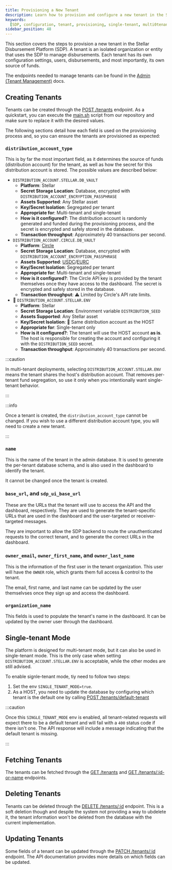 ```yaml
---
title: Provisioning a New Tenant
description: Learn how to provision and configure a new tenant in the Stellar Disbursement Platform.
keywords:
  [SDP, configuration, tenant, provisioning, single-tenant, multi0tenant]
sidebar_position: 48
---
```


This section covers the steps to provision a new tenant in the Stellar Disbursement Platform (SDP). A tenant is an isolated organization or entity that uses the SDP to manage disbursements. Each tenant has its own configuration settings, users, disbursements, and most importantly, its own source of funds.

The endpoints needed to manage tenants can be found in the [Admin (Tenant Management)](../api-reference/admin.tag.mdx) docs.

## Creating Tenants

Tenants can be created through the [POST /tenants](../api-reference/create-tenant.api.mdx) endpoint. As a quickstart, you can execute the [main.sh](https://github.com/stellar/stellar-disbursement-platform-backend/blob/develop/dev/main.sh) script from our repository and make sure to replace it with the desired values.

The following sections detail how each field is used on the provisioning process and, so you can ensure the tenants are provisioned as expected:

### `distribution_account_type`

This is by far the most important field, as it determines the source of funds (distribution account) for the tenant, as well as how the secret for this distribution account is stored. The possible values are described below:

- `DISTRIBUTION_ACCOUNT.STELLAR.DB_VAULT`
  - **Platform**: Stellar
  - **Secret Storage Location**: Database, encrypted with `DISTRIBUTION_ACCOUNT_ENCRYPTION_PASSPHRASE`
  - **Assets Supported**: Any Stellar asset
  - **Key/Secret Isolation**: Segregated per tenant
  - **Appropriate for**: Multi-tenant and single-tenant
  - **How is it configured?**: The distribution account is randomly generated and funded during the provisioning process, and the secret is encrypted and safely stored in the database.
  - **Transaction throughput**: Approximately 40 transactions per second.
- `DISTRIBUTION_ACCOUNT.CIRCLE.DB_VAULT`
  - **Platform**: [Circle]
  - **Secret Storage Location**: Database, encrypted with `DISTRIBUTION_ACCOUNT_ENCRYPTION_PASSPHRASE`
  - **Assets Supported**: [USDC]/[EURC]
  - **Key/Secret Isolation**: Segregated per tenant
  - **Appropriate for**: Multi-tenant and single-tenant
  - **How is it configured?**: The Circle API key is provided by the tenant themselves once they have access to the dashboard. The secret is encrypted and safely stored in the database.
  - **Transaction throughput**: ⚠️ Limited by Circle's API rate limits.
- 🔴 `DISTRIBUTION_ACCOUNT.STELLAR.ENV`
  - **Platform**: Stellar
  - **Secret Storage Location**: Environment variable `DISTRIBUTION_SEED`
  - **Assets Supported**: Any Stellar asset
  - **Key/Secret Isolation**: 🚨 Same distribution account as the HOST
  - **Appropriate for**: Single-tenant only
  - **How is it configured?**: The tenant will use the HOST account **as is**. The host is responsible for creating the account and configuring it with the `DISTRIBUTION_SEED` secret.
  - **Transaction throughput**: Approximately 40 transactions per second.

:::caution

In multi-tenant deployments, selecting `DISTRIBUTION_ACCOUNT.STELLAR.ENV` means the tenant shares the host's distribution account. That removes per-tenant fund segregation, so use it only when you intentionally want single-tenant behavior.

:::

:::info

Once a tenant is created, the `distribution_account_type` cannot be changed. If you wish to use a different distribution account type, you will need to create a new tenant.

:::

### `name`

This is the name of the tenant in the admin database. It is used to generate the per-tenant database schema, and is also used in the dashboard to identify the tenant.

It cannot be changed once the tenant is created.

### `base_url`, and `sdp_ui_base_url`

These are the URLs that the tenant will use to access the API and the dashboard, respectively. They are used to generate the tenant-specific URLs that are used in the dashboard and the user-targeted or receiver-targeted messages.

They are important to allow the SDP backend to route the unauthenticated requests to the correct tenant, and to generate the correct URLs in the dashboard.

### `owner_email`, `owner_first_name`, and `owner_last_name`

This is the information of the first user in the tenant organization. This user will have the `OWNER` role, which grants them full access & control to the tenant.

The email, first name, and last name can be updated by the user themselvses once they sign up and access the dashboard.

### `organization_name`

This fields is used to populate the tenant's name in the dashboard. It can be updated by the owner user through the dashboard.

## Single-tenant Mode

The platform is designed for multi-tenant mode, but it can also be used in single-tenant mode. This is the only case when setting `DISTRIBUTION_ACCOUNT.STELLAR.ENV` is acceptable, while the other modes are still advised.

To enable signle-tenant mode, tiy need to follow two steps:

1. Set the env `SINGLE_TENANT_MODE=true`.
1. As a HOST, you need to update the database by configuring which tenant is the default one by calling [POST /tenants/default-tenant](../api-reference/default-tenant.api.mdx)

:::caution

Once this `SINGLE_TENANT_MODE` env is enabled, all tenant-related requests will expect there to be a default tenant and will fail with a `400` status code if there isn't one. The API response will include a message indicating that the default tenant is missing.

:::

## Fetching Tenants

The tenants can be fetched through the [GET /tenants](../api-reference/get-all-tenants.api.mdx) and [GET /tenants/:id-or-name](../api-reference/retrieve-a-tenant.api.mdx) endpoints.

## Deleting Tenants

Tenants can be deleted through the [DELETE /tenants/:id](../api-reference/soft-delete-a-tenant.api.mdx) endpoint. This is a soft deletion though and despite the system not providing a way to ubdelete it, the tenant information won't be deleted from the database with the current implementation.

## Updating Tenants

Some fields of a tenant can be updated through the [PATCH /tenants/:id](../api-reference/update-a-tenant.api.mdx) endpoint. The API documentation provides more details on which fields can be updated.

[Circle]: https://www.circle.com
[USDC]: https://www.circle.com/en/usdc
[EURC]: https://www.circle.com/en/eurc
